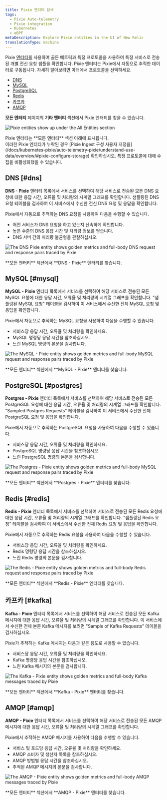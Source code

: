 ```yaml
---
title: Pixie 엔티티 탐색
tags:
  - Pixie Auto-telemetry
  - Pixie integration
  - Kubernetes
  - eBPF
metaDescription: Explore Pixie entities in the UI of New Relic
translationType: machine
---
```









Pixie [엔터티를](/docs/new-relic-solutions/new-relic-one/core-concepts/what-entity-new-relic/) 사용하여 골든 메트릭과 특정 프로토콜을 사용하여 특정 서비스로 전송된 개별 전신 요청 샘플을 확인합니다. Pixie 엔터티는 Pixie에서 자동으로 추적한 데이터로 구동됩니다. 자세히 알아보려면 아래에서 프로토콜을 선택하세요.

* [DNS](#dns)
* [MySQL](#mysql)
* [PostgreSQL](#postgres)
* [Redis](#redis)
* [카프카](#kafka)
* [AMQP](#amqp)

**모든 엔터티** 페이지의 **기타 엔터티** 섹션에서 Pixie 엔터티를 찾을 수 있습니다.

<img
  title="Pixie entities show up under the All Entities section"
  alt="Pixie entities show up under the All Entities section"
  src={pixieEntities}
/>

<figcaption>
  Pixie 엔터티는 **모든 엔터티** 섹션 아래에 표시됩니다.
</figcaption>

<Callout variant="important">
  이러한 Pixie 엔터티가 누락된 경우 [Pixie Ingest 구성 사용자 지정을](/docs/kubernetes-pixie/auto-telemetry-pixie/understand-use-data/overview/#pixie-configure-storage) 확인하십시오. 특정 프로토콜에 대해 수집을 비활성화했을 수 있습니다.
</Callout>

## DNS [#dns]

**DNS - Pixie** 엔터티 목록에서 서비스를 선택하여 해당 서비스로 전송된 모든 DNS 요청에 대한 응답 시간, 오류율 및 처리량의 시계열 그래프를 확인합니다. 샘플링된 DNS 요청 테이블을 검사하여 이 서비스에서 수신한 전신 DNS 요청 및 응답을 확인합니다.

Pixie에서 자동으로 추적하는 DNS 요청을 사용하여 다음을 수행할 수 있습니다.

* 어떤 서비스가 DNS 요청을 하고 있는지 신속하게 확인합니다.
* 높은 수준의 DNS 응답 시간 및 처리량 정보를 얻습니다.
* DNS 서버 간의 처리량 불균형을 관찰하십시오.

<img
  title="The **DNS - Pixie** entity shows golden metrics and full-body DNS request and response pairs traced by Pixie"
  alt="The DNS Pixie entity shows golden metrics and full-body DNS request and response pairs traced by Pixie"
  src={pixieDnsEntity}
/>

<figcaption>
  **모든 엔터티** 섹션에서 **DNS - Pixie** 엔터티를 찾습니다.
</figcaption>

## MySQL [#mysql]

**MySQL - Pixie** 엔터티 목록에서 서비스를 선택하여 해당 서비스로 전송된 모든 MySQL 요청에 대한 응답 시간, 오류율 및 처리량의 시계열 그래프를 확인합니다. "샘플링된 MySQL 요청" 테이블을 검사하여 이 서비스에서 수신한 전체 MySQL 요청 및 응답을 확인합니다.

Pixie에서 자동으로 추적하는 MySQL 요청을 사용하여 다음을 수행할 수 있습니다.

* 서비스당 응답 시간, 오류율 및 처리량을 확인하세요.
* MySQL 명령당 응답 시간을 참조하십시오.
* 느린 MySQL 명령의 본문을 검사합니다.

<img
  title="The **MySQL - Pixie** entity shows golden metrics and full-body MySQL request and response pairs traced by Pixie"
  alt="The MySQL - Pixie entity shows golden metrics and full-body MySQL request and response pairs traced by Pixie"
  src={pixieMysqlEntity}
/>

<figcaption>
  **모든 엔터티** 섹션에서 **MySQL - Pixie** 엔터티를 찾습니다.
</figcaption>

## PostgreSQL [#postgres]

**Postgres - Pixie** 엔터티 목록에서 서비스를 선택하여 해당 서비스로 전송된 모든 PostgreSQL 요청에 대한 응답 시간, 오류율 및 처리량의 시계열 그래프를 확인합니다. "Sampled Postgres Requests" 테이블을 검사하여 이 서비스에서 수신한 전체 PostgreSQL 요청 및 응답을 확인합니다.

Pixie에서 자동으로 추적하는 PostgreSQL 요청을 사용하여 다음을 수행할 수 있습니다.

* 서비스당 응답 시간, 오류율 및 처리량을 확인하세요.
* PostgreSQL 명령당 응답 시간을 참조하십시오.
* 느린 PostgreSQL 명령의 본문을 검사합니다.

<img
  title="The **Postgres - Pixie** entity shows golden metrics and full-body MySQL request and response pairs traced by Pixie"
  alt="The Postgres - Pixie entity shows golden metrics and full-body MySQL request and response pairs traced by Pixie"
  src={pixiePostgresEntity}
/>

<figcaption>
  **모든 엔터티** 섹션에서 **Postgres - Pixie** 엔터티를 찾습니다.
</figcaption>

## Redis [#redis]

**Redis - Pixie** 엔터티 목록에서 서비스를 선택하여 서비스로 전송된 모든 Redis 요청에 대한 응답 시간, 오류율 및 처리량의 시계열 그래프를 확인합니다. "샘플링된 Redis 요청" 테이블을 검사하여 이 서비스에서 수신한 전체 Redis 요청 및 응답을 확인합니다.

Pixie에서 자동으로 추적하는 Redis 요청을 사용하여 다음을 수행할 수 있습니다.

* 서비스당 응답 시간, 오류율 및 처리량을 확인하세요.
* Redis 명령당 응답 시간을 참조하십시오.
* 느린 Redis 명령의 본문을 검사합니다.

<img
  title="The **Redis - Pixie** entity shows golden metrics and full-body Redis request and response pairs traced by Pixie"
  alt="The Redis - Pixie entity shows golden metrics and full-body Redis request and response pairs traced by Pixie"
  src={pixieRedisEntity}
/>

<figcaption>
  **모든 엔터티** 섹션에서 **Redis - Pixie** 엔터티를 찾습니다.
</figcaption>

## 카프카 [#kafka]

**Kafka - Pixie** 엔터티 목록에서 서비스를 선택하여 해당 서비스로 전송된 모든 Kafka 메시지에 대한 응답 시간, 오류율 및 처리량의 시계열 그래프를 확인합니다. 이 서비스에서 수신한 전체 본문 Kafka 메시지를 보려면 "Sample of Kafka Requests" 테이블을 검사하십시오.

Pixie가 추적하는 Kafka 메시지는 다음과 같은 용도로 사용할 수 있습니다.

* 서비스당 응답 시간, 오류율 및 처리량을 확인하세요.
* Kafka 명령당 응답 시간을 참조하십시오.
* 느린 Kafka 메시지의 본문을 검사합니다.

<img
  title="The **Kafka - Pixie** entity shows golden metrics and full-body Kafka messages traced by Pixie"
  alt="The Kafka - Pixie entity shows golden metrics and full-body Kafka messages traced by Pixie"
  src={pixieKafkaEntity}
/>

<figcaption>
  **모든 엔터티** 섹션에서 **Kafka - Pixie** 엔터티를 찾습니다.
</figcaption>

## AMQP [#amqp]

**AMQP - Pixie** 엔터티 목록에서 서비스를 선택하여 해당 서비스로 전송된 모든 AMQP 메시지에 대한 응답 시간, 오류율 및 처리량의 시계열 그래프를 확인합니다.

Pixie에서 추적하는 AMQP 메시지를 사용하여 다음을 수행할 수 있습니다.

* 서비스 및 포드당 응답 시간, 오류율 및 처리량을 확인하세요.
* AMQP 소비자 및 생산자 목록을 참조하십시오.
* AMQP 방법별 응답 시간을 참조하십시오.
* 추적된 AMQP 메시지의 본문을 검사합니다.

<img
  title="The **AMQP - Pixie** entity shows golden metrics and full-body AMQP messages traced by Pixie"
  alt="The AMQP - Pixie entity shows golden metrics and full-body AMQP messages traced by Pixie"
  src={pixieAmqpEntity}
/>

<figcaption>
  **모든 엔터티** 섹션에서 **AMQP - Pixie** 엔터티를 찾습니다.
</figcaption>